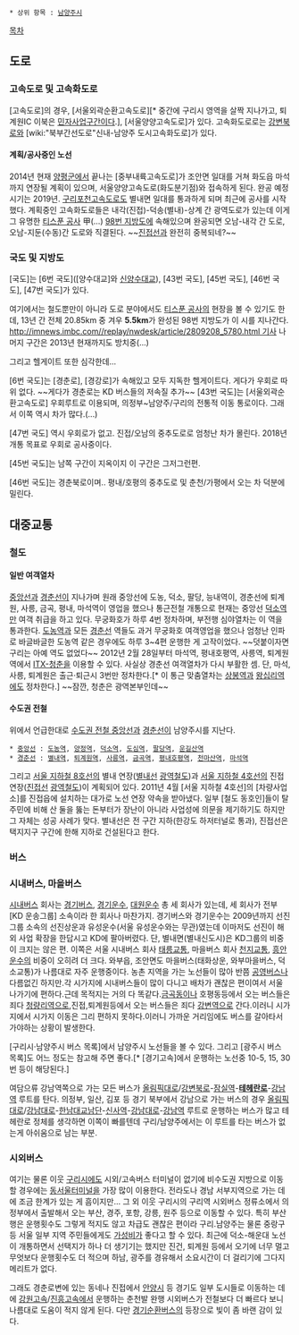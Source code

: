  * 상위 항목 : [[남양주시]]

[[목차]]
== 도로 ==
=== 고속도로 및 고속화도로 ===
[고속도로]의 경우, [서울외곽순환고속도로][* 중간에 구리시 영역을 살짝 지나가고, 퇴계원IC 이북은 [[민자사업]]구간이다.], [서울양양고속도로]가 있다. 
고속화도로로는 [[강변북로]]와 [wiki:"북부간선도로"신내-남양주 도시고속화도로]가 있다.
==== 계획/공사중인 노선 ====
2014년 현재 [[양평군]]에서 끝나는 [중부내륙고속도로]가 조안면 일대를 거쳐 화도읍 마석까지 연장될 계획이 있으며, 서울양양고속도로(화도분기점)와 접속하게 된다. 완공 예정 시기는 2019년. [[구리포천고속도로]]도 별내면 일대를 통과하게 되며 최근에 공사를 시작했다.
계획중인 고속화도로들은 내각(진접)-덕송(별내)-상계 간 광역도로가 있는데 이게 그 유명한 [[티스푼 공사]] 甲(…) [[98번 지방도]]에 속해있으며 완공되면 오남-내각 간 도로, 오남-지둔(수동)간 도로와 직결된다. ~~[[진접선]]과 완전히 중복되네?~~
=== 국도 및 지방도 ===
[국도]는 [6번 국도]([양수대교]와 [[신양수대교]]), [43번 국도], [45번 국도], [46번 국도], [47번 국도]가 있다.

여기에서는 철도뿐만이 아니라 도로 분야에서도 [[티스푼 공사]]의 현장을 볼 수 있기도 한데, 13년 간 전체 20.85km 중 겨우 '''5.5km'''가 완성된 98번 지방도가 이 시를 지나간다. [[http://imnews.imbc.com//replay/nwdesk/article/2809208_5780.html 기사]] 나머지 구간은 2013년 현재까지도 방치중(...)

그리고 헬게이트 또한 심각한데...

[6번 국도]는 [경춘로], [경강로]가 속해있고 모두 지독한 헬게이트다. 게다가 우회로 따위 없다. ~~게다가 경춘로는 KD 버스들의 저속질 추가~~
[43번 국도]는 [서울외곽순환고속도로] 우회루트로 이용되며, 의정부~남양주/구리의 전통적 이동 통로이다. 그래서 이쪽 역시 차가 많다.(...)

[47번 국도] 역시 우회로가 없고. 진접/오남의 중추도로로 엄청난 차가 몰린다. 2018년 개통 목표로 우회로 공사중이다.

[45번 국도]는 남쪽 구간이 지옥이지 이 구간은 그저그런편.

[46번 국도]는 경춘북로이며.. 평내/호평의 중추도로 및 춘천/가평에서 오는 차 덕분에 밀린다.

== 대중교통 ==
=== 철도 ===
==== 일반 여객열차 ====
[[중앙선]]과 [[경춘선]]이 지나가며 원래 중앙선에 도농, 덕소, 팔당, 능내역이, 경춘선에 퇴계원, 사릉, 금곡, 평내, 마석역이 영업을 했으나 통근전철 개통으로 현재는 중앙선 [[덕소역]]만 여객 취급을 하고 있다. 무궁화호가 하루 4번 정차하며, 부전행 심야열차는 이 역을 통과한다. [[도농역]]과 모든 [[경춘선]] 역들도 과거 무궁화호 여객영업을 했으나 엄청난 인파로 바글바글한 도농역 같은 경우에도 하루 3~4편 운행한 게 고작이었다. ~~덧붙이자면 구리는 아예 역도 없었다~~ 2012년 2월 28일부터 마석역, 평내호평역, 사릉역, 퇴계원역에서 [[ITX-청춘]]을 이용할 수 있다. 사실상 경춘선 여객열차가 다시 부활한 셈. 단, 마석, 사릉, 퇴계원은 출근·퇴근시 3번만 정차한다.[* 이 통근 맞춤열차는 [[상봉역]]과 [[왕십리역]]에도 정차한다.] ~~잠깐, 청춘은 광역본부인데~~
==== 수도권 전철 ====
위에서 언급한대로 [[수도권 전철 중앙선]]과 [[경춘선]]이 남양주시를 지난다.

 * [[중앙선]] : [[도농역]], [[양정역(중앙선)|양정역]], [[덕소역]], [[도심역]], [[팔당역]], [[운길산역]]
 * [[경춘선]] : [[별내역]], [[퇴계원역]], [[사릉역]], [[금곡역(경춘선)|금곡역]], [[평내호평역]], [[천마산역]], [[마석역]]

그리고 [[서울 지하철 8호선]]의 별내 연장([[별내선]] [[광역철도]])과 [[서울 지하철 4호선]]의 진접 연장([[진접선]] [[광역철도]])이 계획되어 있다. 2011년 4월 [서울 지하철 4호선]의 [차량사업소]를 진접읍에 설치하는 대가로 노선 연장 약속을 받아냈다. 일부 [철도 동호인]들이 탈 주민에 비해 산 둘을 뚫는 돈부터가 장난이 아니라 사업성에 의문을 제기하기도 하지만 그 자체는 성공 사례가 맞다. 별내선은 전 구간 지하(한강도 하저터널로 통과), 진접선은 택지지구 구간에 한해 지하로 건설된다고 한다.

=== 버스 ===
=== 시내버스, 마을버스 ===
[[시내버스]] 회사는 [[경기버스]], [[경기운수]], [[대원운수]] 총 세 회사가 있는데, 세 회사가 전부 [KD 운송그룹] 소속이라 한 회사나 마찬가지. 경기버스와 경기운수는 2009년까지 선진그룹 소속의 선진상운과 유성운수(서울 유성운수와는 무관)였는데 이마저도 선진이 해외 사업 확장을 한답시고 KD에 팔아버렸다. 단, 별내면(별내신도시)은 KD그룹의 비중이 크지는 않은 편. 이쪽은 서울 시내버스 회사 [[태릉교통]], 마을버스 회사 [[천지교통]], [[흥안운수]]의 비중이 오히려 더 크다. 와부읍, 조안면도 마을버스(태화상운, 와부마을버스, 덕소교통)가 나름대로 자주 운행중이다. 농촌 지역을 가는 노선들이 많아 반쯤 [[공영버스]]나 다름없긴 하지만.각 시가지에 시내버스들이 많이 다니고 배차가 괜찮은 편이여서 서울 나가기에 편하다.근데 목적지는 거의 다 똑같다.[[금곡동]]이나 호평동등에서 오는 버스들은 죄다 [[청량리역]]으로,진접,퇴계원등에서 오는 버스들은 죄다 [[강변역]]으로 간다.이러니 시가지에서 시가지 이동은 그리 편하지 못하다.이러니 가까운 거리임에도 버스를 갈아타서 가야하는 상황이 발생한다.

[구리시·남양주시 버스 목록]에서 남양주시 노선들을 볼 수 있다. 그리고 [광주시 버스 목록]도 어느 정도는 참고해 주면 좋다.[* [경기고속]에서 운행하는 노선중 10-5, 15, 30번 등이 해당된다.]

여담으류 강남역쪽으로 가는 모든 버스가 [[올림픽대로]]/[[강변북로]]-[[잠실역]]-'''[[테헤란로]]'''-[[강남역]] 루트를 탄다. 의정부, 일산, 김포 등 경기 북부에서 강남으로 가는 버스의 경우 [[올림픽대로]]/[[강남대로]]-[[한남대교]]남단-[[신사역]]-[[강남대로]]-[[강남역]] 루트로 운행하는 버스가 많고 테헤란로 정체를 생각하면 이쪽이 빠를텐데 구리/남양주에서는 이 루트를 타는 버스가 없는게 아쉬움으로 남는 부분.

=== 시외버스 ===
여기는 물론 이웃 [[구리시]]에도 시외/고속버스 터미널이 없기에 비수도권 지방으로 이동할 경우에는 [[동서울터미널]]을 가장 많이 이용한다. 전라도나 경남 서부지역으로 가는 데에 조금 한계가 있는 게 흠이지만... 그 외 이웃 구리시의 구리역 시외버스 정류소에서 의정부에서 출발해서 오는 부산, 경주, 포항, 강릉, 원주 등으로 이동할 수 있다. 특히 부산행은 운행횟수도 그렇게 적지도 않고 차급도 괜찮은 편이라 구리.남양주는 물론 중랑구 등 서울 일부 지역 주민들에게도 [[가성비]]가 좋다고 할 수 있다. 최근에 덕소-해운대 노선이 개통하면서 선택지가 하나 더 생기기는 했지만 진건, 퇴계원 등에서 오기에 너무 멀고 무엇보다 운행횟수도 더 적으며 하남, 광주를 경유해서 소요시간이 더 걸리기에 그다지 메리트가 없다.

그래도 경춘로변에 있는 동네나 진접에서 [[안양시]] 등 경기도 일부 도시들로 이동하는 데에 [[강원고속]]/[[진흥고속]]에서 운행하는 춘천발 완행 시외버스가 전철보다 더 빠르다 보니 나름대로 도움이 적지 않게 된다. 다만 [[경기순환버스]]의 등장으로 빛이 좀 바랜 감이 있다.


